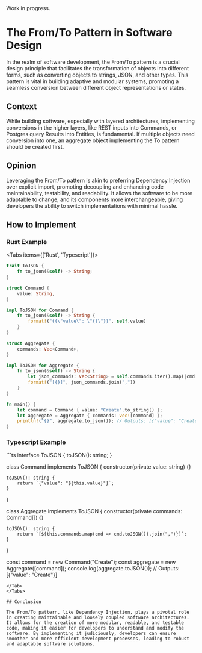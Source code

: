 
<Callout type="warning" emoji="⚠️">
  Work in progress.
</Callout>

# The From/To Pattern in Software Design

In the realm of software development, the From/To pattern is a crucial design principle that facilitates the transformation of objects into different forms, such as converting objects to strings, JSON, and other types. This pattern is vital in building adaptive and modular systems, promoting a seamless conversion between different object representations or states.

## Context

While building software, especially with layered architectures, implementing conversions in the higher layers, like REST inputs into Commands, or Postgres query Results into Entities, is fundamental. If multiple objects need conversion into one, an aggregate object implementing the To pattern should be created first.

## Opinion

Leveraging the From/To pattern is akin to preferring Dependency Injection over explicit import, promoting decoupling and enhancing code maintainability, testability, and readability. It allows the software to be more adaptable to change, and its components more interchangeable, giving developers the ability to switch implementations with minimal hassle.

## How to Implement

### Rust Example
<Tabs items={['Rust', 'Typescript']}>
<Tab>
```rust
trait ToJSON {
    fn to_json(&self) -> String;
}

struct Command {
    value: String,
}

impl ToJSON for Command {
    fn to_json(&self) -> String {
        format!("{{\"value\": \"{}\"}}", self.value)
    }
}

struct Aggregate {
    commands: Vec<Command>,
}

impl ToJSON for Aggregate {
    fn to_json(&self) -> String {
        let json_commands: Vec<String> = self.commands.iter().map(|cmd| cmd.to_json()).collect();
        format!("[{}]", json_commands.join(","))
    }
}

fn main() {
    let command = Command { value: "Create".to_string() };
    let aggregate = Aggregate { commands: vec![command] };
    println!("{}", aggregate.to_json()); // Outputs: [{"value": "Create"}]
}
```
</Tab>

### Typescript Example
<Tab>
```ts
interface ToJSON {
    toJSON(): string;
}

class Command implements ToJSON {
    constructor(private value: string) {}

    toJSON(): string {
        return `{"value": "${this.value}"}`;
    }
}

class Aggregate implements ToJSON {
    constructor(private commands: Command[]) {}

    toJSON(): string {
        return `[${this.commands.map(cmd => cmd.toJSON()).join(",")}]`;
    }
}

const command = new Command("Create");
const aggregate = new Aggregate([command]);
console.log(aggregate.toJSON()); // Outputs: [{"value": "Create"}]
```
</Tab>
</Tabs>

## Conclusion

The From/To pattern, like Dependency Injection, plays a pivotal role in creating maintainable and loosely coupled software architectures. It allows for the creation of more modular, readable, and testable code, making it easier for developers to understand and modify the software. By implementing it judiciously, developers can ensure smoother and more efficient development processes, leading to robust and adaptable software solutions.
